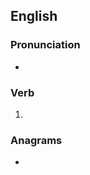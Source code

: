 ==English==

===Pronunciation===
* {{IPA|/ˈbɹaɪnɪŋ/|lang=en}}

===Verb===
{{head|en|present participle}}

# {{present participle of|brine|lang=en|nocat=1}}

===Anagrams===
* {{l|en|bring in}}